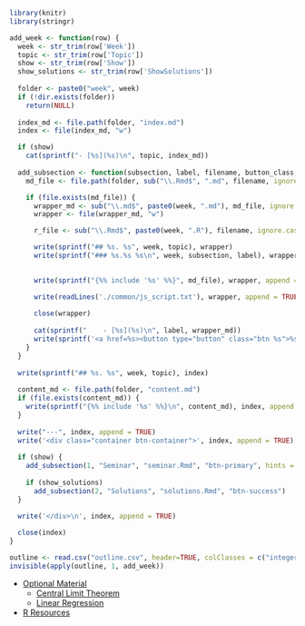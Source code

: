 ```r
library(knitr)
library(stringr)

add_week <- function(row) {
  week <- str_trim(row['Week'])
  topic <- str_trim(row['Topic'])
  show <- str_trim(row['Show'])
  show_solutions <- str_trim(row['ShowSolutions'])
  
  folder <- paste0("week", week)
  if (!dir.exists(folder))  
    return(NULL)
  
  index_md <- file.path(folder, "index.md")
  index <- file(index_md, "w")

  if (show)
    cat(sprintf("- [%s](%s)\n", topic, index_md))
  
  add_subsection <- function(subsection, label, filename, button_class, hints = FALSE) {
    md_file <- file.path(folder, sub("\\.Rmd$", ".md", filename, ignore.case = TRUE))

    if (file.exists(md_file)) {
      wrapper_md <- sub("\\.md$", paste0(week, ".md"), md_file, ignore.case = TRUE)
      wrapper <- file(wrapper_md, "w")

      r_file <- sub("\\.Rmd$", paste0(week, ".R"), filename, ignore.case = TRUE)

      write(sprintf("## %s. %s", week, topic), wrapper)
      write(sprintf("### %s.%s %s\n", week, subsection, label), wrapper, append = TRUE)

      
      write(sprintf("{%% include '%s' %%}", md_file), wrapper, append = TRUE)

      write(readLines('./common/js_script.txt'), wrapper, append = TRUE)      
      
      close(wrapper)
      
      cat(sprintf("    - [%s](%s)\n", label, wrapper_md))
      write(sprintf('<a href=%s><button type="button" class="btn %s">%s</button></a>\n', basename(wrapper_md), button_class, label), index, append = TRUE)
    }
  }
  
  write(sprintf("## %s. %s", week, topic), index)
  
  content_md <- file.path(folder, "content.md")
  if (file.exists(content_md)) {
    write(sprintf("{%% include '%s' %%}\n", content_md), index, append = TRUE)
  }
  
  write("---", index, append = TRUE)
  write('<div class="container btn-container">', index, append = TRUE)
  
  if (show) {
    add_subsection(1, "Seminar", "seminar.Rmd", "btn-primary", hints = TRUE)
    
    if (show_solutions)
      add_subsection(2, "Solutions", "solutions.Rmd", "btn-success")
  }

  write('</div>\n', index, append = TRUE)
  
  close(index)
}

outline <- read.csv("outline.csv", header=TRUE, colClasses = c("integer", "logical", "logical", "character"))
invisible(apply(outline, 1, add_week))
```


- [Optional Material](optional/index.md)
     - [Central Limit Theorem](optional/clt.md)
     - [Linear Regression](optional/linear_regression.md)
- [R Resources](resources.md)

